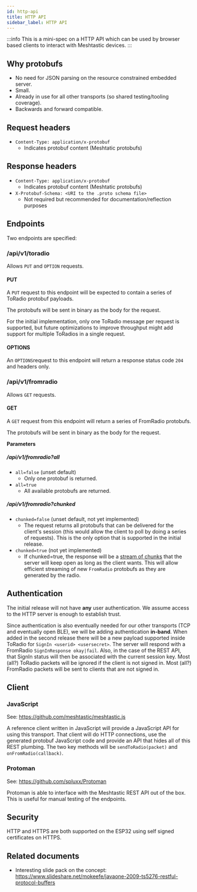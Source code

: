```yaml
---
id: http-api
title: HTTP API
sidebar_label: HTTP API
---
```


:::info
This is a mini-spec on a HTTP API which can be used by browser based clients to interact with Meshtastic devices.
:::

## Why protobufs

- No need for JSON parsing on the resource constrained embedded server.
- Small.
- Already in use for all other transports (so shared testing/tooling coverage).
- Backwards and forward compatible.

## Request headers

- `Content-Type: application/x-protobuf`
  - Indicates protobuf content (Meshtatic protobufs)

## Response headers

- `Content-Type: application/x-protobuf`
  - Indicates protobuf content (Meshtatic protobufs)
- `X-Protobuf-Schema: <URI to the .proto schema file>`
  - Not required but recommended for documentation/reflection purposes

## Endpoints

Two endpoints are specified:

### /api/v1/toradio

Allows `PUT` and `OPTION` requests.

#### PUT 

A `PUT` request to this endpoint will be expected to contain a series of ToRadio protobuf payloads. 

The protobufs will be sent in binary as the body for the request.

For the initial implementation, only one ToRadio message per request is supported, but future optimizations to improve throughput might add support for multiple ToRadios in a single request.

#### OPTIONS 

An `OPTIONS`request to this endpoint will return a response status code `204` and headers only.

### /api/v1/fromradio

Allows `GET` requests.

#### GET 

A `GET` request from this endpoint will return a series of FromRadio protobufs.

The protobufs will be sent in binary as the body for the request.

**Parameters**

##### **/api/v1/fromradio?all**
- `all=false` (unset default)
  -  Only one protobuf is returned.
- `all=true` 
  - All available protobufs are returned.

##### **/api/v1/fromradio?chunked**
- `chunked=false` (unset default, not yet implemented)
  - The request returns all protobufs that can be delivered for the client's session (this would allow the client to poll by doing a series of requests). This is the only option that is supported in the initial release.
- `chunked=true` (not yet implemented)
  - If chunked=true, the response will be a [stream of chunks](https://en.wikipedia.org/wiki/Chunked_transfer_encoding) that the server will keep open as long as the client wants. This will allow efficient streaming of new `FromRadio` protobufs as they are generated by the radio.

## Authentication

The initial release will not have **any** user authentication. We assume access to the HTTP server is enough to establish trust.

Since authentication is also eventually needed for our other transports (TCP and eventually open BLE), we will be adding authentication **in-band**. When added in the second release there will be a new payload supported inside ToRadio for `SignIn <userid> <usersecret>`. The server will respond with a FromRadio `SignInResponse okay|fail`. Also, in the case of the REST API, that SignIn status will then be associated with the current session key. Most (all?) ToRadio packets will be ignored if the client is not signed in. Most (all?) FromRadio packets will be sent to clients that are not signed in.

## Client

### JavaScript

See: <https://github.com/meshtastic/meshtastic.js>

A reference client written in JavaScript will provide a JavaScript API for using this transport. That client will do HTTP connections, use the generated protobuf JavaScript code and provide an API that hides all of this REST plumbing. The two key methods will be `sendToRadio(packet)` and `onFromRadio(callback)`.

### Protoman

See: <https://github.com/spluxx/Protoman>

Protoman is able to interface with the Meshtastic REST API out of the box. This is useful for manual testing of the endpoints.

## Security

HTTP and HTTPS are both supported on the ESP32 using self signed certificates on HTTPS.

## Related documents

- Interesting slide pack on the concept: <https://www.slideshare.net/mokeefe/javaone-2009-ts5276-restful-protocol-buffers>
